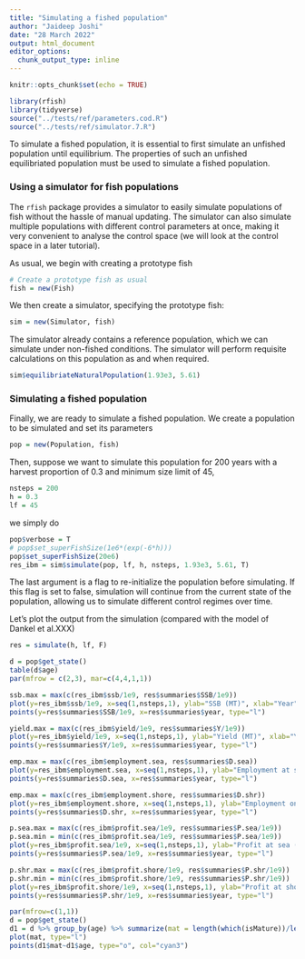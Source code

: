 ```yaml
---
title: "Simulating a fished population"
author: "Jaideep Joshi"
date: "28 March 2022"
output: html_document
editor_options:
  chunk_output_type: inline
---
```


```r
knitr::opts_chunk$set(echo = TRUE)
```

```r
library(rfish)
library(tidyverse)
source("../tests/ref/parameters.cod.R")
source("../tests/ref/simulator.7.R")
```


To simulate a fished population, it is essential to first simulate an unfished population until equilibrium. The properties of such an unfished equilibriated population must be used to simulate a fished population. 

### Using a simulator for fish populations 

The `rfish` package provides a simulator to easily simulate populations of fish without the hassle of manual updating. The simulator can also simulate multiple populations with different control parameters at once, making it very convenient to analyse the control space (we will look at the control space in a later tutorial).  

As usual, we begin with creating a prototype fish 

```r
# Create a prototype fish as usual
fish = new(Fish)
```

We then create a simulator, specifying the prototype fish:

```r
sim = new(Simulator, fish)
```

The simulator already contains a reference population, which we can simulate under non-fished conditions. The simulator will perform requisite calculations on this population as and when required.

```r
sim$equilibriateNaturalPopulation(1.93e3, 5.61)
```


### Simulating a fished population

Finally, we are ready to simulate a fished population. We create a population to be simulated and set its parameters

```r
pop = new(Population, fish)
```

Then, suppose we want to simulate this population for 200 years with a harvest proportion of 0.3 and minimum size limit of 45, 

```r
nsteps = 200
h = 0.3
lf = 45
```

we simply do
```r
pop$verbose = T
# pop$set_superFishSize(1e6*(exp(-6*h)))
pop$set_superFishSize(20e6)
res_ibm = sim$simulate(pop, lf, h, nsteps, 1.93e3, 5.61, T)
```

The last argument is a flag to re-initialize the population before simulating. If this flag is set to false, simulation will continue from the current state of the population, allowing us to simulate different control regimes over time. 

Let's plot the output from the simulation (compared with the model of Dankel et al.XXX)

```r
res = simulate(h, lf, F)

d = pop$get_state()
table(d$age)
par(mfrow = c(2,3), mar=c(4,4,1,1))

ssb.max = max(c(res_ibm$ssb/1e9, res$summaries$SSB/1e9))
plot(y=res_ibm$ssb/1e9, x=seq(1,nsteps,1), ylab="SSB (MT)", xlab="Year", col="cyan3", type="l", ylim=c(0,ssb.max))
points(y=res$summaries$SSB/1e9, x=res$summaries$year, type="l")

yield.max = max(c(res_ibm$yield/1e9, res$summaries$Y/1e9))
plot(y=res_ibm$yield/1e9, x=seq(1,nsteps,1), ylab="Yield (MT)", xlab="Year", col="cyan3", type="l", ylim=c(0,yield.max))
points(y=res$summaries$Y/1e9, x=res$summaries$year, type="l")

emp.max = max(c(res_ibm$employment.sea, res$summaries$D.sea))
plot(y=res_ibm$employment.sea, x=seq(1,nsteps,1), ylab="Employment at sea (person-years)", xlab="Year", col="cyan3", type="l", ylim=c(0,emp.max))
points(y=res$summaries$D.sea, x=res$summaries$year, type="l")

emp.max = max(c(res_ibm$employment.shore, res$summaries$D.shr))
plot(y=res_ibm$employment.shore, x=seq(1,nsteps,1), ylab="Employment on shore (person-years)", xlab="Year", col="cyan3", type="l", ylim=c(0,emp.max))
points(y=res$summaries$D.shr, x=res$summaries$year, type="l")

p.sea.max = max(c(res_ibm$profit.sea/1e9, res$summaries$P.sea/1e9))
p.sea.min = min(c(res_ibm$profit.sea/1e9, res$summaries$P.sea/1e9))
plot(y=res_ibm$profit.sea/1e9, x=seq(1,nsteps,1), ylab="Profit at sea (Billions NOK)", xlab="Year", col="cyan3", type="l", ylim=c(p.sea.min,p.sea.max))
points(y=res$summaries$P.sea/1e9, x=res$summaries$year, type="l")

p.shr.max = max(c(res_ibm$profit.shore/1e9, res$summaries$P.shr/1e9))
p.shr.min = min(c(res_ibm$profit.shore/1e9, res$summaries$P.shr/1e9))
plot(y=res_ibm$profit.shore/1e9, x=seq(1,nsteps,1), ylab="Profit at shore (Billions NOK)", xlab="Year", col="cyan3", type="l", ylim=c(p.shr.min,p.shr.max))
points(y=res$summaries$P.shr/1e9, x=res$summaries$year, type="l")

par(mfrow=c(1,1))
d = pop$get_state()
d1 = d %>% group_by(age) %>% summarize(mat = length(which(isMature))/length(isMature))
plot(mat, type="l")
points(d1$mat~d1$age, type="o", col="cyan3")
```